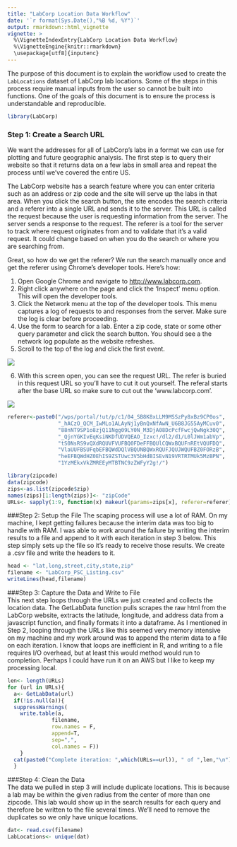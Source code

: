 ```yaml
---
title: "LabCorp Location Data Workflow"
date: '`r format(Sys.Date(),"%B %d, %Y")`'
output: rmarkdown::html_vignette
vignette: >
  %\VignetteIndexEntry{LabCorp Location Data Workflow}
  %\VignetteEngine{knitr::rmarkdown}
  \usepackage[utf8]{inputenc}
---
```


The purpose of this document is to explain the workflow used to create the <code>LabLocations</code> dataset of LabCorp lab locations. Some of the steps in this process require manual inputs from the user so cannot be built into functions. One of the goals of this document is to ensure the process is understandable and reproducible. 



```r
library(LabCorp)
```

### Step 1: Create a Search URL
We want the addresses for all of LabCorp's labs in a format we can use for plotting and future geographic analysis. The first step is to query their website so that it returns data on a few labs in small area and repeat the process until we've covered the entire US. 

The LabCorp website has a search feature where you can enter criteria such as an address or zip code and the site will serve up the labs in that area.  When you click the search button, the site encodes the search criteria and a referer into a single URL and sends it to the server. This URL is called the request because the user is requesting information from the server. The server sends a response to the request. The referer is a tool for the server to track where request originates from and to validate that it's a valid request. It could change based on when you do the search or where you are searching from.  

Great, so how do we get the referer?  We run the search manually once and get the referer using Chrome's developer tools.  Here's how: 

1. Open Google Chrome and navigate to [http://www.labcorp.com](http://www.labcorp.com). 
2. Right click anywhere on the page and click the 'Inspect' menu option. This will open the developer tools.
3. Click the Network menu at the top of the developer tools. This menu captures a log of requests to and responses from the server.  Make sure the log is clear before proceeding. 
4. Use the form to search for a lab.  Enter a zip code, state or some other query parameter and click the search button. You should see a the network log populate as the website refreshes.  
5. Scroll to the top of the log and click the first event.

<img src="ScreenCapture1.png">

6. With this screen open, you can see the request URL. The refer is buried in this request URL so you'll have to cut it out yourself.  The referal starts after the base URL so make sure to cut out the 'www.labcorp.com'.

<img src="ScreenCapture2.png">

```r
referer<-paste0("/wps/portal/!ut/p/c1/04_SB8K8xLLM9MSSzPy8xBz9CP0os",
                "_hACzO_QCM_IwMLo1ALAyNj1yBnQxNfAwN_U6B8JG55AyMCuv0",
                "88nNT9SP1o8zjQ11Ngg09LY0N_M3DjA08DcPcfFwcjQwNgk30Q",
                "_QjnYGKIvEqKsiNKDfUDVQEAO_Izxc!/dl2/d1/L0lJWm1abVp",
                "tS0NsRS9vQXdRQUVFVUFBQ0FDeFFBQUlCQWxBQUFnREtVQUFDQ",
                "VlaUUFBSUFqbEFBQWdDQlVBQUNBQWxRQUFJQUJWQUFBZ0FORzB",
                "heEFBQWdHZ0EhIS9ZSTUwc3V5bHdBISEvN19VRTRTMUk5MzBPN",
                "1YzMEkxVkZMREEyMTBTNC9zZWFyY2g!/")

library(zipcode)
data(zipcode)
zips<-as.list(zipcode$zip)
names(zips)[1:length(zips)]<- "zipCode"
URLs<- sapply(1:9, function(x) makeurl(params=zips[x], referer=referer))
```

###Step 2: Setup the File
The scaping process will use a lot of RAM. On my machine, I kept getting failures because the interim data was too big to handle with RAM. I was able to work around the failure by writing the interim results to a file and append to it with each iteration in step 3 below. This step simply sets up the file so it's ready to receive those results.  We create a .csv file and write the headers to it.  
```r
head <- "lat,long,street,city,state,zip"
filename <- "LabCorp_PSC_Listing.csv"
writeLines(head,filename)
```

###Step 3: Capture the Data and Write to File  
This next step loops through the URLs we just created and collects the location data. The  GetLabData function pulls scrapes the raw html from the LabCorp website, extracts the latitude, longitude, and address data from a javascript function, and finally formats it into a dataframe. As I mentioned in Step 2, looping through the URLs like this seemed very memory intensive on my machine and my work around was to append the nterim data to a file  on each iteration. I know that loops are inefficient in R, and writing to a file requires I/O overhead, but at least this would method would run to completion.  Perhaps I could have run it on an AWS but I like to keep my processing local. 

```r
len<- length(URLs)
for (url in URLs){
  a<- GetLabData(url)
  if(!is.null(a)){
  suppressWarnings(
    write.table(a,
              filename,
              row.names = F,
              append=T,
              sep=",",
              col.names = F))
    }
  cat(paste0("Complete iteration: ",which(URLs==url)), " of ",len,"\n")
  }
```

###Step 4: Clean the Data  
The data we pulled in step 3 will include duplicate locations.  This is because a lab may be within the given radius from the center of more than one zipcode.  This lab would show up in the search results for each query and therefore be written to the file several times. We'll need to remove the duplicates so we only have unique locations. 

```r
dat<- read.csv(filename)
LabLocations<- unique(dat)
```
